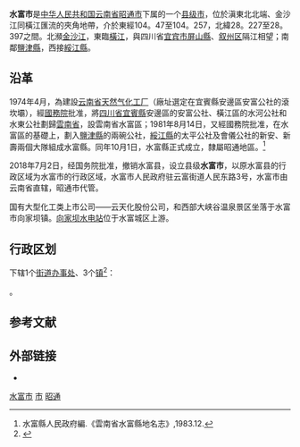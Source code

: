 {{Infobox China County
| county = 水富市
| usedname = 
| nameorigin = 
| Photo = 
| Photoname = 
| map = 
| map_caption = 
| Belong = [[云南省|云南省]][[昭通市|昭通市]]
| Types = [[县级市|县级市]]
| admincode = 530681
| founded = 
| seat = [[云富街道|云富街道]]
| officerTitle = 
| officer = 
| officerTitle2 = 
| officer2 = 
| division = 
| town = 
| township = 
| subdistrict = 
| dialect = 
| post code = 657800
| phone code = 870
| coordinate = 
| area = 439.8
| area land = 
| area water = 
| census yr = 
| pop = 10.4万人
| density =  
| GDP = 
| GDP_as_of = 
| GDPPC = 
| carlicense = 云C
| web = http://www.sfs.gov.cn/
| web_title = 水富市政府网
}}
'''水富市'''是[[中华人民共和国|中华人民共和国]][[云南省|云南省]][[昭通市|昭通市]]下属的一个[[县级市|县级市]]，位於滇東北北端、金沙江同橫江匯流的夾角地帶，介於東經104。47至104。257，北緯28。227至28。397之間。北瀕[[金沙江|金沙江]]，東臨[[橫江|橫江]]，與四川省[[宜宾市|宜宾市]][[屏山縣|屏山縣]]、[[叙州区|叙州区]]隔江相望；南鄰[[鹽津縣|鹽津縣]]，西接[[綏江縣|綏江縣]]。

== 沿革 ==
1974年4月，為建設[[云南省天然气化工厂|云南省天然气化工厂]]（廠址選定在宜賓縣安邊區安富公社的滾坎壩），經[[中华人民共和国国务院|國務院]]批准，將[[四川省|四川省]][[宜賓縣|宜賓縣]]安邊區的安富公社、橫江區的水河公社和水東公社劃歸[[雲南省|雲南省]]，設雲南省水富區；1981年8月14日，又經國務院批准，在水富區的基礎上，劃入[[鹽津縣|鹽津縣]]的兩碗公社，[[綏江縣|綏江縣]]的太平公社及會儀公社的新安、新壽兩個大隊組成水富縣。同年10月1日，水富縣正式成立，隸屬昭通地區。<ref>水富縣人民政府編.《雲南省水富縣地名志》,1983.12.</ref>

2018年7月2日，经国务院批准，撤销水富县，设立县级'''水富市'''，以原水富县的行政区域为水富市的行政区域，水富市人民政府驻云富街道人民东路3号，水富市由云南省直辖，昭通市代管。

国有大型化工类上市公司——云天化股份公司，和西部大峡谷温泉景区坐落于水富市向家坝镇。[[向家坝水电站|向家坝水电站]]位于水富城区上游。

== 行政区划 ==
{{PAGENAMEBASE}}下辖1个[[街道办事处|街道办事处]]、3个[[行政建制镇|镇]]<ref>{{PRC admin/ref sgc|53/06/81}}</ref>：

{{PRC admin/children|53/06/81}}。

== 参考文献 ==
{{reflist}}

== 外部链接 ==
* {{Official website|http://www.sfs.gov.cn/|name=水富市人民政府}}

{{水富县行政区划}}
{{昭通市行政区划}}
{{云南行政区划}}

[[Category:水富市|]]
[[Category:昭通区县|市]]
[[Category:云南县级市|昭通]]
